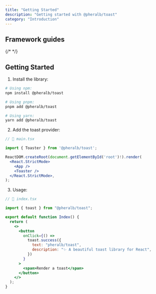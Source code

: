 ```yaml
---
title: "Getting Started"
description: "Getting started with @pheralb/toast"
category: "Introduction"
---
```


<article>

<Hero />

## Framework guides

{/* <Usage /> */}

## Getting Started

1. Install the library:

```bash
# Using npm:
npm install @pheralb/toast

# Using pnpm:
pnpm add @pheralb/toast

# Using yarn:
yarn add @pheralb/toast
```

2. Add the toast provider:

```jsx
// 📃 main.tsx

import { Toaster } from '@pheralb/toast';

ReactDOM.createRoot(document.getElementById('root')!).render(
  <React.StrictMode>
    <App />
    <Toaster />
  </React.StrictMode>,
);
```

3. Usage:

```jsx
// 📃 index.tsx

import { toast } from "@pheralb/toast";

export default function Index() {
  return (
    <>
      <button
        onClick={() =>
          toast.success({
            text: "pheralb/toast",
            description: "✨ A beautiful toast library for React",
          })
        }
      >
        <span>Render a toast</span>
      </button>
    </>
  );
}
```

</article>
